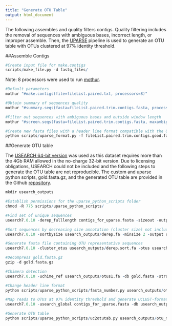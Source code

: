 ```yaml
---
title: "Generate OTU Table"
output: html_document
---
```


The following assembles and quality filters contigs. Quality filtering includes the removal of sequences with ambiguous bases, incorrect length, or improper assemble. Then, the [UPARSE](http://www.drive5.com/uparse/) pipeline is used to generate an OTU table with OTUs clustered at 97% identity threshold.

##Assemble Contigs
```r
#Create input file for make.contigs 
scripts/make_file.py -d fastq_files/
```

Note: 8 processors were used to run [mothur](https://www.mothur.org/wiki/Main_Page).
```r
#Default parameters
mothur "#make.contigs(file=fileList.paired.txt, processors=8)"

#Obtain summary of sequences quality
mothur "#summary.seqs(fasta=fileList.paired.trim.contigs.fasta, processors=8)"

#Filter out sequences with ambiguous bases and outside window length 
mothur "#screen.seqs(fasta=fileList.paired.trim.contigs.fasta, maxambig=0, minlength=245, maxlength=275)"

#Create new fasta files with a header line format compatible with the UPARSE pipeline
python scripts/uparse_format.py -f fileList.paired.trim.contigs.good.fasta -g fileList.paired.contigs.groups
```

##Generate OTU table

The [USEARCH 64-bit version](http://drive5.com/usearch/buy64bit.html) was used as this dataset requires more than the 4Gb RAM allowed in the no-charge 32-bit version. Due to licensing obligations, USEARCH could not be included and the following steps to generate the OTU table are not reproducible. The custom and uparse python scripts, gold.fasta.gz, and the generated OTU table are provided in the Github [repository](https://github.com/enriquepaz/RumenMicrobiome_Beef).   

```r
mkdir usearch_outputs

#Establish permissions for the uparse_python_scripts folder
chmod -R 775 scripts/uparse_python_scripts/

#Find set of unique sequences
usearch7.0.10 -derep_fulllength contigs_for_uparse.fasta -sizeout -output usearch_outputs/derep.fa

#Sort sequences by decreasing size annotation (cluster size) not including singletons
usearch7.0.10 -sortbysize usearch_outputs/derep.fa -minsize 2 -output usearch_outputs/derep.sort.fa

#Generate fasta file containing OTU representative sequences
usearch7.0.10 -cluster_otus usearch_outputs/derep.sort.fa -otus usearch_outputs/otus1.fa

#Decompress gold.fasta.gz
gzip -d gold.fasta.gz

#Chimera detection
usearch7.0.10 -uchime_ref usearch_outputs/otus1.fa -db gold.fasta -strand plus -nonchimeras usearch_outputs/otus1.nonchimera.fa

#Change header line format
python scripts/uparse_python_scripts/fasta_number.py usearch_outputs/otus1.nonchimera.fa > usearch_outputs/otus2.fa

#Map reads to OTUs at 97% identity threshold and generate UCLUST-format tabbed text
usearch7.0.10 -usearch_global contigs_for_uparse.fasta -db usearch_outputs/otus2.fa -strand plus -id 0.97 -uc usearch_outputs/otu_map.uc

#Generate OTU table
python scripts/uparse_python_scripts/uc2otutab.py usearch_outputs/otu_map.uc > otu_table.txt
```